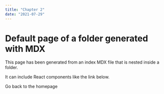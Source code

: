 ```yaml
---
title: "Chapter 2"
date: "2021-07-29"
---
```


# Default page of a folder generated with MDX

This page has been generated from an index MDX file that is nested inside a folder.

It can include React components like the link below.

<Link href="/" style={{ color: "#00b140" }}>
  Go back to the homepage
</Link>
